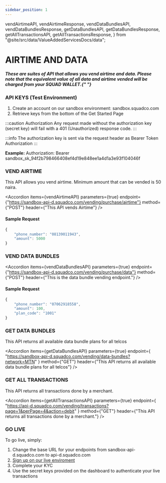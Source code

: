 ```yaml
---
sidebar_position: 1
---
```


  vendAirtimeAPI,
  vendAirtimeResponse,
  vendDataBundlesAPI,
  vendDataBundlesResponse,
  getDataBundlesAPI,
  getDataBundlesResponse,
  getAllTransactionsAPI,
  getAllTransactionsResponse,
} from "@site/src/data/ValueAddedServicesDocs/data";

# AIRTIME AND DATA

##### These are suites of API that allows you vend airtime and data. Please note that the equivalent value of all data and airtime vended will be charged from your SQUAD WALLET.{" "}

### API KEYS (Test Environment)

1. Create an account on our sandbox environment: sandbox.squadco.com
2. Retrieve keys from the bottom of the Get Started Page

:::caution Authorization
Any request made without the authorization key (secret key) will fail with a 401 (Unauthorized) response code.
:::

:::info
The authorization key is sent via the request header as Bearer Token Authorization
:::

**Example:**
Authorization: Bearer sandbox_sk_94f2b798466408ef4d19e848ee1a4d1a3e93f104046f

### VEND AIRTIME

This API allows you vend airtime. Minimum amount that can be vended is 50 naira.

<Accordion
  items={vendAirtimeAPI}
  parameters={true}
  endpoint={"https://sandbox-api-d.squadco.com/vending/purchase/airtime"}
  method={"POST"}
  header={"This API vends Airtime"}
/>

<AccordionCode items={vendAirtimeResponse} />

#### Sample Request

```js
{
    "phone_number": "08139011943",
    "amount": 5000
}
```

### VEND DATA BUNDLES

<Accordion
  items={vendDataBundlesAPI}
  parameters={true}
  endpoint={"https://sandbox-api-d.squadco.com/vending/purchase/data"}
  method={"POST"}
  header={"This is the data bundle vending endpoint."}
/>

<AccordionCode items={vendDataBundlesResponse} />

#### Sample Request

```js
{
    "phone_number": "07062918558",
    "amount": 100,
    "plan_code": "1001"
}
```

### GET DATA BUNDLES

This API returns all available data bundle plans for all telcos

<Accordion
  items={getDataBundlesAPI}
  parameters={true}
  endpoint={
    "https://sandbox-api-d.squadco.com/vending/data-bundles?network=MTN"
  }
  method={"GET"}
  header={"This API returns all available data bundle plans for all telcos"}
/>

<AccordionCode items={getDataBundlesResponse} />

### GET ALL TRANSACTIONS

This API returns all transactions done by a merchant.

<Accordion
  items={getAllTransactionsAPI}
  parameters={true}
  endpoint={
    "https://api-d.squadco.com/vending/transactions?page=1&perPage=4&action=debit"
  }
  method={"GET"}
  header={"This API returns all transactions done by a merchant."}
/>

<AccordionCode items={getAllTransactionsResponse} />

### GO LIVE

To go live, simply:

1. Change the base URL for your endpoints from sandbox-api-d.squadco.com to
   api-d.squadco.com
2. [Sign up on our live enviroment](http://dashboard.squadco.com/)
3. Complete your KYC
4. Use the secret keys provided on the dashboard to authenticate your live transactions
